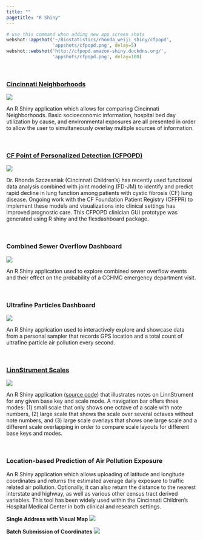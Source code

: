 ```yaml
---
title: ""
pagetitle: "R Shiny"
---
```


```r
# use this command when adding new app screen shots
webshot::appshot('~/Biostatistics/rhonda_weiji_shiny/cfpopd',
                 'appshots/cfpopd.png', delay=5)
webshot::webshot('http://cfpopd.amazon-shiny.duckdns.org/',
                 'appshots/cfpopd.png', delay=100)
```
&nbsp;

### [Cincinnati Neighborhoods](http://geomarker.io/neighborhood)

<div class = "row">

<div class = "col-md-6">
[![](appshots/cincy-neigh.png)](http://geomarker.io/neighborhood)
</div>

<div class = "col-md-6">
An R Shiny application which allows for comparing Cincinnati Neighborhoods. Basic socioeconomic information, hospital bed day utilization by cause, and environmental exposures are all presented in order to allow the user to simultaneously overlay multiple sources of information.
</div>

</div>

&nbsp;

### [CF Point of Personalized Detection (CFPOPD)](http://cfpopd.amazon-shiny.duckdns.org/)

<div class = "row">

<div class = "col-md-6">
[![](appshots/cfpopd.png)](http://cfpopd.amazon-shiny.duckdns.org/)
</div>

<div class = "col-md-6">
Dr. Rhonda Szczesniak (Cincinnati Children's) has recently used functional data analysis combined with joint modeling (FD-JM) to identify and predict rapid decline in lung function among patients with cystic fibrosis (CF) lung disease. Ongoing work with the CF Foundation Patient Registry (CFFPR) to implement these models and visualizations into clinical settings has improved prognostic care. This CFPOPD clinician GUI prototype was generated using R shiny and the flexdashboard package.
</div>

</div>

&nbsp;

### Combined Sewer Overflow Dashboard

<div class = "row">

<div class = "col-md-6">
![](appshots/cso_modeling.png)
</div>

<div class = "col-md-6">
An R Shiny application used to explore combined sewer overflow events and their effect on the probability of a CCHMC emergency department visit.
</div>

</div>

&nbsp;



### Ultrafine Particles Dashboard

<div class = "row">

<div class = "col-md-6">
![](appshots/ufp-dashboard.png)
</div>

<div class = "col-md-6">
An R Shiny application used to interactively explore and showcase data from a personal sampler that records GPS location and a total count of ultrafine particle air pollution every second.  
</div>

</div>

&nbsp;  

### [LinnStrument Scales](http://linnstrument-scales.amazon-shiny.duckdns.org)

<div class = "row">

<div class = "col-md-6">
[![](appshots/linnstrument.png)](http://linnstrument-scales.amazon-shiny.duckdns.org)
</div>

<div class = "col-md-6">
An R Shiny application ([source code](https://github.com/cole-brokamp/linnstrument_scales)</icon></icon>) that illustrates notes on LinnStrument for any given base key and scale mode. A navigation bar offers three modes: (1) small scale that only shows one octave of a scale with note numbers, (2) large scale that shows the scale over several octaves without note numbers, and (3) large scale overlays that shows one large scale and a different scale overlapping in order to compare scale layouts for different base keys and modes.
</div>

</div>

&nbsp;

### Location-based Prediction of Air Pollution Exposure

<div class = "row">

<div class = "col-md-12">
An R Shiny application which allows uploading of latitude and longitude coordinates and returns the estimated average daily exposure to traffic related air pollution. Optionally, it can also return the distance to the nearest interstate and highway, as well as various other census tract derived variables. This tool has been widely used within the Cincinnati Children's Hospital Medical Center in both clinical and research settings.
</div>

</div>

<div class = "row">

<div class = "col-md-6">
**Single Address with Visual Map**
![](appshots/ecat-map.png) 
</div>

<div class = "col-md-6">
**Batch Submission of Coordinates**
![](appshots/ecat-file.png)
</div>
</div>
